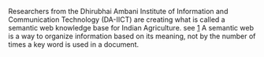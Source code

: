 {{stub}}
Researchers from the Dhirubhai Ambani Institute of Information and Communication Technology (DA-IICT) are creating what is called a semantic web knowledge base for Indian Agriculture. see [https://www.engineeringforchange.org/solution/library/view/detail/Info%20Systems/S00045]
A semantic web is a way to organize information based on its meaning, not by the number of times a key word is used in a document.